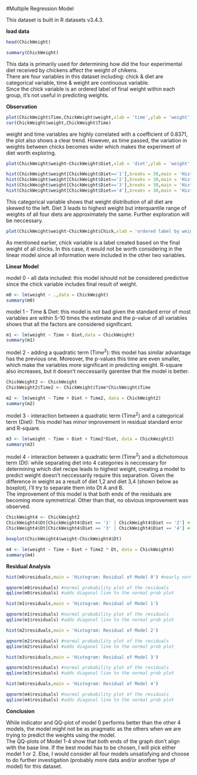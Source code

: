 #Multiple Regression Model

This dataset is built in R datasets v3.4.3.    

**load data**    

```{r}
head(ChickWeight)

summary(ChickWeight)
```    
This data is primarily used for determining how did the four experimental diet received by chickens affect the weight of chikens.   
There are four variables in this dataset including: chick  & diet are categorical variable, time & weight are continuous variable.    
Since the chick variable is an ordered label of final weight within each group, it's not useful in predicting weights.  

**Observation**      

```{r}
plot(ChickWeight$Time,ChickWeight$weight,xlab = 'time',ylab = 'weight')
cor(ChickWeight$weight,ChickWeight$Time)
```
    
weight and time variables are highly correlated with a coefficient of 0.8371, the plot also shows a clear trend. However, as time passed, the variation in weights between chicks becomes wider which makes the experiment of diet worth exploring.   
    
```{r}
plot(ChickWeight$weight~ChickWeight$Diet,xlab = 'diet',ylab = 'weight')

hist(ChickWeight$weight[ChickWeight$Diet=='1'],breaks = 30,main = 'Histogram: Weight for Diet 1')
hist(ChickWeight$weight[ChickWeight$Diet=='2'],breaks = 30,main = 'Histogram: Weight for Diet 2')
hist(ChickWeight$weight[ChickWeight$Diet=='3'],breaks = 30,main = 'Histogram: Weight for Diet 3')
hist(ChickWeight$weight[ChickWeight$Diet=='4'],breaks = 30,main = 'Histogram: Weight for Diet 4')
```
    
This categorical variable shows that weight distribution of all diet are skewed to the left. Diet 3 leads to highest weight but interquantile range of weights of all four diets are approximately the same. Further exploration will be neccessary.    
    
```{r}
plot(ChickWeight$weight~ChickWeight$Chick,xlab = 'ordered label by weight within the same diet',ylab = 'weight')
```     
      
As mentioned earlier, chick variable is a label created based on the final weight of all chicks. In this case, it would not be worth considering in the linear model since all information were included in the other two variables.           
    

**Linear Model**     

model 0 -  all data included: this model ishould not be considered predictive since the chick variable includes final result of weight.   
```{r}
m0 <- lm(weight ~ .,data = ChickWeight)
summary(m0)
```  
    
model 1 - Time & Diet: this model is not bad given the standard error of most variables are within 5-10 times the estimate and the p-value of all variables shows that all the factors are considered significant.  
```{r}
m1 <- lm(weight ~ Time + Diet,data = ChickWeight)
summary(m1)
```  
    
model 2 - adding a quadratic term (Time$^2$): this model has similar advantage has the previous one. Moreover, the p-values this time are even smaller, which make the variables more significant in predicting weight. R-square also increases, but it doesn't neccessarily garentee that the model is better.    
```{r}
ChickWeight2 <- ChickWeight
ChickWeight2$Time2 <- ChickWeight$Time*ChickWeight$Time

m2 <- lm(weight ~ Time + Diet + Time2, data = ChickWeight2)
summary(m2)
```  
   
model 3 -  interaction between a quadratic term (Time$^2$) and a categorical term (Diet): This model has minor improvement in residual standard error and R-square. 
```{r}
m3 <- lm(weight ~ Time + Diet + Time2*Diet, data = ChickWeight2)
summary(m3)
```  
    
model 4 - interaction between a quadratic term (Time$^2$) and a dichotomous term (Dt): while separating diet into 4 categories is neccessary for determining which diet recipe leads to highest weight, creating a model to predict weight doesn't neccessarily require this separation. Given the difference in weight as a result of diet 1,2 and diet 3,4 (shown below as boxplot), I'll try to separate them into Dt A and B.   
The improvement of this model is that both ends of the residuals are becoming more symmetrical. Other than that, no obvious improvement was observed.   
```{r}
ChickWeight4 <- ChickWeight2
ChickWeight4$Dt[ChickWeight4$Diet == '1' | ChickWeight4$Diet == '2'] <- 'A'
ChickWeight4$Dt[ChickWeight4$Diet == '3' | ChickWeight4$Diet == '4'] <- 'B'

boxplot(ChickWeight4$weight~ChickWeight4$Dt)

m4 <- lm(weight ~ Time + Diet + Time2 * Dt, data = ChickWeight4)
summary(m4)
```     

**Residual Analysis**     

```{r}
hist(m0$residuals,main = 'Histogram: Residual of Model 0') #nearly normal residuals

qqnorm(m0$residuals) #normal probability plot of the residuals
qqline(m0$residuals) #adds diagonal line to the normal prob plot
```  

```{r}
hist(m1$residuals,main = 'Histogram: Residual of Model 1')

qqnorm(m1$residuals) #normal probability plot of the residuals
qqline(m1$residuals) #adds diagonal line to the normal prob plot
```  

```{r}
hist(m2$residuals,main = 'Histogram: Residual of Model 2')

qqnorm(m2$residuals) #normal probability plot of the residuals
qqline(m2$residuals) #adds diagonal line to the normal prob plot
```  

```{r}
hist(m3$residuals,main = 'Histogram: Residual of Model 3') 

qqnorm(m3$residuals) #normal probability plot of the residuals
qqline(m3$residuals) #adds diagonal line to the normal prob plot
```  

```{r}
hist(m4$residuals,main = 'Histogram: Residual of Model 4')

qqnorm(m4$residuals) #normal probability plot of the residuals
qqline(m4$residuals) #adds diagonal line to the normal prob plot
```  

**Conclusion**  

While indicator and QQ-plot of model 0 performs better than the other 4 models, the model might not be as pragmatic as the others when we are trying to predict the weights using the model.  
The QQ-plots of Model 1-4 show that both ends of the graph don't align with the base line. If the best model has to be chosen, I will pick either model 1 or 2. Else, I would consider all four models unsatisfying and choose to do further investigation (probably more data and/or another type of model) for this dataset.   

